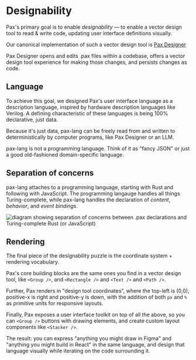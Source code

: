 # Designability

Pax's primary goal is to enable *designability* — to enable a vector design tool to read & write code, updating user interface definitions visually.

Our canonical implementation of such a vector design tool is [Pax Designer](https://github.com/paxengine/pax/tree/dev/pax-designer)

Pax Designer opens and edits .pax files within a codebase, offers a vector design tool experience for making those changes, and persists changes as code.


## Language

To achieve this goal, we designed Pax's user interface language as a description language, inspired by hardware description languages like Verilog.  A defining characteristic of these languages is being 100% declarative, just data.

Because it's just data, pax-lang can be freely read from and written to deterministically by computer programs, like Pax Designer or an LLM.  

pax-lang is not a programming language.  Think of it as "fancy JSON" or just a good old-fashioned domain-specific language.

## Separation of concerns

pax-lang attaches to a programming language, starting with Rust and following with JavaScript.  The programming langauge handles all things Turing-complete, while pax-lang handles the declaration of *content*, *behavior*, and *event bindings*.

<img src="/images/separation-of-concerns.png" alt="diagram showing separation of concerns between .pax declarations and Turing-complete Rust (or JavaScript)" />


## Rendering

The final piece of the designability puzzle is the coordinate system + rendering vocabulary.

Pax's core building blocks are the same ones you find in a vector design tool, like `<Group />`, and `<Rectangle />` and `<Text />` and `<Path />`.

Further, Pax renders in "design tool coordinates", where the top-left is (0,0); positive-x is right and positive-y is down, with the addition of both `px` and `%` as primitive units for responsive layouts.

Finally, Pax exposes a user interface toolkit on top of all the above, so you can `<Group />` buttons with drawing elements, and create custom layout components like `<Stacker />`.

The result: you can express "anything you might draw in Figma" and "anything you might build in React" in the same language, and design that language visually while iterating on the code surrounding it.

